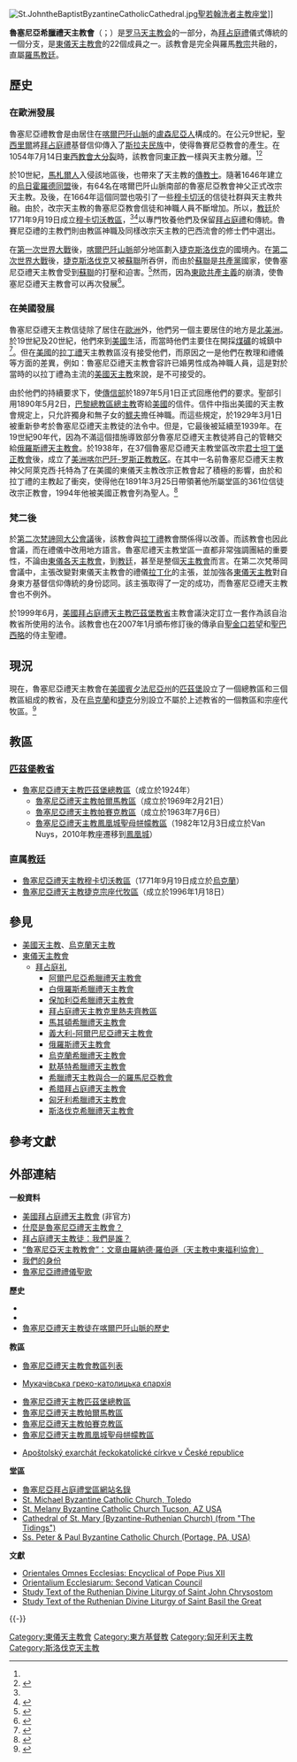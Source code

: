 [[File:St.JohntheBaptistByzantineCatholicCathedral.jpg|thumb]][[聖若翰洗者主教座堂|聖若翰洗者主教座堂]]]]

'''魯塞尼亞希臘禮天主教會'''（{{lang-en|'''Ruthenian Greek Catholic Church'''}}；{{lang-la|'''Ecclesia Graeco-Catholica Ruthenica'''}}）是[[罗马天主教会|罗马天主教会]]的一部分，為[[拜占庭禮|拜占庭禮]]儀式傳統的一個分支，是[[東儀天主教會|東儀天主教會]]的22個成員之一。該教會是完全與羅馬[[教宗|教宗]]共融的，直屬[[羅馬教廷|羅馬教廷]]。

==歷史==
{{東儀天主教會}}
===在歐洲發展===
魯塞尼亞禮教會是由居住在[[喀爾巴阡山脈|喀爾巴阡山脈]]的[[盧森尼亞人|盧森尼亞人]]構成的。在公元9世紀，[[聖西里爾|聖西里爾]]將[[拜占庭禮|拜占庭禮]]基督信仰傳入了[[斯拉夫民族|斯拉夫民族]]中，使得魯賽尼亞教會的產生。在1054年7月14日[[東西教會大分裂|東西教會大分裂]]時，該教會同[[東正教|東正教]]一樣與天主教分離。<ref name=magocsi/><ref name=cnewa>{{cite web |url=http://www.cnewa.org/ecc-bodypg-us.aspx?eccpageID=70&IndexView=toc |title=The Ruthenian Catholic Church |publisher=Catholic Near East Welfare Association |accessdate=April 20, 2010 |deadurl=yes |archiveurl=https://web.archive.org/web/20070806005529/http://www.cnewa.org/ecc-bodypg-us.aspx?eccpageID=70&IndexView=toc |archivedate=2007年8月6日 }}</ref>
 
於10世紀，[[馬札爾人|馬札爾人]]入侵該地區後，也帶來了天主教的[[傳教士|傳教士]]。隨著1646年建立的[[烏日霍羅德同盟|烏日霍羅德同盟]]後，有64名在喀爾巴阡山脈南部的魯塞尼亞教會神父正式改宗天主教。及後，在1664年這個同盟也吸引了一些[[穆卡切沃|穆卡切沃]]的信徒社群與天主教共融。由於，改宗天主教的魯塞尼亞教會信徒和神職人員不斷增加。所以，[[教廷|教廷]]於1771年9月19日成立[[魯塞尼亞禮天主教穆卡切沃教區|穆卡切沃教區]]，<ref name=cnewa/><ref>{{cite web
|url = http://www.ewtn.com/library/PAPALDOC/JP2UZHHO.HTM
|title = The 350th anniversary of the Union of Uzhorod
|author = Pope John Paul II
|date = April 18, 1996
|publisher = [[EWTN|EWTN]]
|accessdate = April 20, 2010
|archive-date = 2019-05-12
|archive-url = https://web.archive.org/web/20190512053315/http://www.ewtn.com/library/PAPALDOC/JP2UZHHO.HTM
|dead-url = yes
}}</ref>以專門牧養他們及保留[[拜占庭禮|拜占庭禮]]和傳統。魯賽尼亞禮的主教們則由教區神職及同樣改宗天主教的巴西流會的修士們中選出。

在[[第一次世界大戰|第一次世界大戰]]後，[[喀爾巴阡山脈|喀爾巴阡山脈]]部分地區劃入[[捷克斯洛伐克|捷克斯洛伐克]]的國境內。在[[第二次世界大戰|第二次世界大戰]]後，[[捷克斯洛伐克|捷克斯洛伐克]]又被[[蘇聯|蘇聯]]所吞併，而由於[[蘇聯|蘇聯]]是[[共產黨|共產黨]]國家，使魯塞尼亞禮天主教會受到[[蘇聯|蘇聯]]的打壓和迫害。<ref>{{cite web |url=http://www.faswebdesign.com/ECPA/Byzantine/Ruthenian.html |publisher=Eastern Catholic Pastoral Association of Southern California |title=Ruthenian Church |accessdate=April 20, 2010 |archive-date=2018-10-16 |archive-url=https://web.archive.org/web/20181016175121/http://www.faswebdesign.com/ECPA/Byzantine/Ruthenian.html |dead-url=no }}</ref>然而，因為[[東歐|東歐]][[共產主義|共產主義]]的崩潰，使魯塞尼亞禮天主教會可以再次發展<ref>{{cite encyclopedia |url = http://www.encyclopediaofukraine.com/pages/U/Z/UzhhorodUnionof1646.htm |title = Uzhhorod Union of 1646 |encyclopedia = Internet Encyclopedia of Ukraine |publisher = Canadian Institute of Ukrainian Studies |access-date = 2013-04-23 |archive-date = 2019-09-28 |archive-url = https://web.archive.org/web/20190928135721/http://www.encyclopediaofukraine.com/pages/U/Z/UzhhorodUnionof1646.htm |dead-url = no }}</ref>。

===在美國發展===
魯塞尼亞禮天主教信徒除了居住在[[歐洲|歐洲]]外，他們另一個主要居住的地方是[[北美洲|北美洲]]。於19世紀及20世紀，他們來到[[美國|美國]]生活，而當時他們主要住在開採[[煤礦|煤礦]]的城鎮中<ref name="magocsi">{{cite web |url = http://www.everyculture.com/multi/Bu-Dr/Carpatho-Rusyn-Americans.html |title = Carpatho-Rusyn Americans |author = Paul Robert Magocsi |access-date = 2013-04-25 |archive-date = 2018-03-31 |archive-url = https://web.archive.org/web/20180331013809/http://www.everyculture.com/multi/Bu-Dr/Carpatho-Rusyn-Americans.html |dead-url = no }}</ref>。但在[[美國|美國]]的[[拉丁禮|拉丁禮]]天主教教區沒有接受他們，而原因之一是他們在教理和禮儀等方面的差異，例如：魯塞尼亞禮天主教會容許已婚男性成為神職人員，這是對於當時的以拉丁禮為主流的[[美國天主教|美國天主教]]來說，是不可接受的。

由於他們的持續要求下，使[[萬民福音部|傳信部]]於1897年5月1日正式回應他們的要求。聖部引用1890年5月2日，[[天主教巴黎總教區|巴黎總教區]][[總主教|總主教]]寄給[[美國|美國]]的信件。信件中指出美國的天主教會規定上，只允許獨身和無子女的[[鰥夫|鰥夫]]擔任神職。而這些規定，於1929年3月1日被重新參考於魯塞尼亞禮天主教徒的法令中。但是，它最後被延續至1939年。在19世紀90年代，因為不滿這個措施導致部分魯塞尼亞禮天主教徒將自己的管轄交給[[俄羅斯禮天主教會|俄羅斯禮天主教會]]。於1938年，在37個魯塞尼亞禮天主教堂區改宗[[君士坦丁堡正教會|君士坦丁堡正教會]]後，成立了[[美洲喀尔巴阡-罗斯正教教区|美洲喀尔巴阡-罗斯正教教区]]。在其中一名前魯塞尼亞禮天主教神父阿萊克西·托特為了在美國的東儀天主教改宗正教會起了積極的影響，由於和拉丁禮的主教起了衝突，使得他在1891年3月25日帶領著他所屬堂區的361位信徒改宗正教會，1994年他被美國正教會列為聖人。<ref>{{cite web|title=降生月|url=http://www.orthodox.cn/calendar/2007/12_tw.htm|publisher=基督正教會中華諸聖會網站|access-date=2013-12-01|archive-date=2021-01-21|archive-url=https://web.archive.org/web/20210121145143/http://www.orthodox.cn/calendar/2007/12_tw.htm|dead-url=no}}</ref>

===梵二後===
於[[第二次梵諦岡大公會議|第二次梵諦岡大公會議]]後，該教會與[[拉丁禮|拉丁禮]]教會關係得以改善。而該教會也因此會議，而在禮儀中改用地方語言。魯塞尼禮天主教堂區一直都非常強調團結的重要性，不論由[[東儀天主教會|東儀各天主教會]]，到[[教廷|教廷]]，甚至是整個[[天主教會|天主教會]]而言。在第二次梵蒂岡會議中，主張改變對東儀天主教會的禮儀[[拉丁化|拉丁化]]的主張，並加強各[[東儀天主教|東儀天主教]]對自身東方基督信仰傳統的身份認同。該主張取得了一定的成功，而魯塞尼亞禮天主教會也不例外。

於1999年6月，[[美國|美國]][[拜占庭禮天主教匹茲堡教省|拜占庭禮天主教匹茲堡教省]]主教會議決定訂立一套作為該自治教省所使用的法令。該教會也在2007年1月頒布修訂後的傳承自[[聖金口若望|聖金口若望]]和[[聖巴西略|聖巴西略]]的侍主聖禮。

==現況==
現在，魯塞尼亞禮天主教會在[[美國|美國]][[賓夕法尼亞州|賓夕法尼亞州]]的[[匹茲堡|匹茲堡]]設立了一個總教區和三個教區組成的教省，及在[[烏克蘭|烏克蘭]]和[[捷克|捷克]]分別設立不屬於上述教省的一個教區和宗座代牧區。<ref name="s10" >{{cite web |url=http://www.cnewa.org/source-images/Roberson-eastcath-statistics/eastcatholic-stat10.pdf |author=Ronald Roberson |title=The Eastern Catholic Churches 2010 Statistics |publisher=Catholic Near East Welfare Association |accessdate=February 2011 |archive-url=https://web.archive.org/web/20150923222256/http://www.cnewa.org/source-images/Roberson-eastcath-statistics/eastcatholic-stat10.pdf |archive-date=2015-09-23 |dead-url=yes }}</ref>

==教區==
===[[魯塞尼亞禮天主教匹茲堡教省|匹茲堡教省]]===
*[[魯塞尼亞禮天主教匹茲堡總教區|魯塞尼亞禮天主教匹茲堡總教區]]（成立於1924年）
**[[魯塞尼亞禮天主教帕爾馬教區|魯塞尼亞禮天主教帕爾馬教區]]（成立於1969年2月21日）
**[[魯塞尼亞禮天主教帕賽克教區|魯塞尼亞禮天主教帕賽克教區]]（成立於1963年7月6日）
**[[魯塞尼亞禮天主教鳳凰城聖母帡幪教區|魯塞尼亞禮天主教鳳凰城聖母帡幪教區]]（1982年12月3日成立於Van Nuys，2010年教座遷移到[[鳳凰城|鳳凰城]]）

===直属[[教廷|教廷]]===
*[[魯塞尼亞禮天主教穆卡切沃教區|魯塞尼亞禮天主教穆卡切沃教區]]（1771年9月19日成立於[[烏克蘭|烏克蘭]]）
*[[魯塞尼亞禮天主教捷克宗座代牧區|魯塞尼亞禮天主教捷克宗座代牧區]]（成立於1996年1月18日）

==參見==
*[[美國天主教|美國天主教]]、[[烏克蘭天主教|烏克蘭天主教]]
*[[東儀天主教會|東儀天主教會]]
**[[拜占庭礼|拜占庭礼]]
***[[阿爾巴尼亞希臘禮天主教會|阿爾巴尼亞希臘禮天主教會]]
***[[白俄羅斯希臘禮天主教會|白俄羅斯希臘禮天主教會]]
***[[保加利亞希臘禮天主教會|保加利亞希臘禮天主教會]]
***[[拜占庭禮天主教克里熱夫齊教區|拜占庭禮天主教克里熱夫齊教區]]
***[[馬其頓希臘禮天主教會|馬其頓希臘禮天主教會]]
***[[義大利-阿爾巴尼亞禮天主教會|義大利-阿爾巴尼亞禮天主教會]]
***[[俄羅斯禮天主教會|俄羅斯禮天主教會]]
***[[烏克蘭希臘禮天主教會|烏克蘭希臘禮天主教會]]
***[[默基特希臘禮天主教會|默基特希臘禮天主教會]]
***[[希臘禮天主教與合一的羅馬尼亞教會|希臘禮天主教與合一的羅馬尼亞教會]]
***[[希腊拜占庭禮天主教會|希腊拜占庭禮天主教會]]
***[[匈牙利希臘禮天主教會|匈牙利希臘禮天主教會]]
***[[斯洛伐克希臘禮天主教會|斯洛伐克希臘禮天主教會]]

==參考文獻==
{{Reflist}}

==外部連結==
'''一般資料'''
*[http://www.byzcath.org/ 美國拜占庭禮天主教會] {{Wayback|url=http://www.byzcath.org/ |date=20210323184910 }} (非官方)
*[https://web.archive.org/web/20180730080542/https://www.eparchyofpassaic.com/history.htm 什麼是魯塞尼亞禮天主教會？]
*[https://web.archive.org/web/20161220073345/http://orlandobyzantine.com/about-us/who-are-we 拜占庭禮天主教徒：我們是誰？]
*[https://web.archive.org/web/20070806005529/http://www.cnewa.org/ecc-bodypg-us.aspx?eccpageID=70&IndexView=toc “魯塞尼亞天主教教會”：文章由羅納德·羅伯遜（天主教中東福利協會）]
*[https://web.archive.org/web/20100315085251/http://www.newbyzantines.net/epiphany/ouridentity.htm 我們的身份]
*[https://web.archive.org/web/20120204073516/http://www.byzcath.org/chant/ 魯塞尼亞禮禮儀聖歌]

'''歷史'''
*{{CathEncy|wstitle=Ruthenian Rite}}
*{{CathEncy|wstitle=Greek Catholics in America}}
*[https://web.archive.org/web/20110728023656/http://www.simkovich.org/religion.htm 魯塞尼亞禮天主教徒在喀爾巴阡山脈的歷史]

'''教區'''
*[http://www.gcatholic.org/dioceses/data/riteRt.htm 魯塞尼亞禮天主教會教區列表] 
*{{uk icon}} [http://mgce.uz.ua/ Мукачівська греко-католицька єпархія] {{Wayback|url=http://mgce.uz.ua/ |date=20210525025852 }}
*[http://www.archeparchy.org/ 魯塞尼亞禮天主教匹茲堡總教區] {{Wayback|url=http://www.archeparchy.org/ |date=20110716062352 }}
*[https://web.archive.org/web/20131105114101/http://www.parma.org/ 魯塞尼亞禮天主教帕爾馬教區]
*[http://www.eparchyofpassaic.com/ 魯塞尼亞禮天主教帕賽克教區] {{Wayback|url=http://www.eparchyofpassaic.com/ |date=20210127155415 }}
*[https://web.archive.org/web/20190905173250/http://www.eparchy-of-van-nuys.org/ 魯塞尼亞禮天主教鳳凰城聖母帡幪教區]
*{{cs icon}} [http://www.exarchat.cz/ Apoštolský exarchát řeckokatolické církve v České republice] {{Wayback|url=http://www.exarchat.cz/ |date=20210329171354 }}

'''堂區'''
*[https://web.archive.org/web/20100807085808/http://www.byzcath.org/index.php/resources-mainmenu-63/parish-home-pages-mainmenu-92 魯塞尼亞拜占庭禮堂區網站名錄]
*[https://web.archive.org/web/20130721172918/http://stmichaelstoledo.org/ St. Michael Byzantine Catholic Church, Toledo]
*[http://www.byzantinetucson.com/ St. Melany Byzantine Catholic Church Tucson, AZ USA] {{Wayback|url=http://www.byzantinetucson.com/ |date=20210227102739 }}
*[https://web.archive.org/web/20080617232602/http://www.the-tidings.com/2005/0114/stmaryside.htm Cathedral of St. Mary (Byzantine-Ruthenian Church) (from "The Tidings")]
*[http://www.byzantinecatholic.us/ Ss. Peter & Paul Byzantine Catholic Church (Portage, PA, USA)] {{Wayback|url=http://www.byzantinecatholic.us/ |date=20180520015520 }}

'''文獻'''
*[http://www.vatican.va/holy_father/pius_xii/encyclicals/documents/hf_p-xii_enc_23121945_orientales-omnes-ecclesias_en.html Orientales Omnes Ecclesias: Encyclical of Pope Pius XII] {{Wayback|url=http://www.vatican.va/holy_father/pius_xii/encyclicals/documents/hf_p-xii_enc_23121945_orientales-omnes-ecclesias_en.html |date=20140401012716 }}
*[http://www.vatican.va/archive/hist_councils/ii_vatican_council/documents/vat-ii_decree_19641121_orientalium-ecclesiarum_en.html Orientalium Ecclesiarum: Second Vatican Council] {{Wayback|url=http://www.vatican.va/archive/hist_councils/ii_vatican_council/documents/vat-ii_decree_19641121_orientalium-ecclesiarum_en.html |date=20000901223734 }}
*[http://www.byzcath.org/forums/ubbthreads.php/ubb/download/Number/1617/filename/Study-Liturgicon-Chrysostom.pdf Study Text of the Ruthenian Divine Liturgy of Saint John Chrysostom] {{Wayback|url=http://www.byzcath.org/forums/ubbthreads.php/ubb/download/Number/1617/filename/Study-Liturgicon-Chrysostom.pdf |date=20200924055620 }}
*[http://www.byzcath.org/forums/ubbthreads.php/ubb/download/Number/1618/filename/Study-Liturgicon-Basil.pdf Study Text of the Ruthenian Divine Liturgy of Saint Basil the Great] {{Wayback|url=http://www.byzcath.org/forums/ubbthreads.php/ubb/download/Number/1618/filename/Study-Liturgicon-Basil.pdf |date=20210225001946 }}

{{-}}
{{魯塞尼亞禮天主教會教區}}
{{基督教頁脚}}
{{天主教}}
{{天主教會史}}


{{Authority control}}
[[Category:東儀天主教會|Category:東儀天主教會]]
[[Category:東方基督教|Category:東方基督教]]
[[Category:匈牙利天主教|Category:匈牙利天主教]]
[[Category:斯洛伐克天主教|Category:斯洛伐克天主教]]